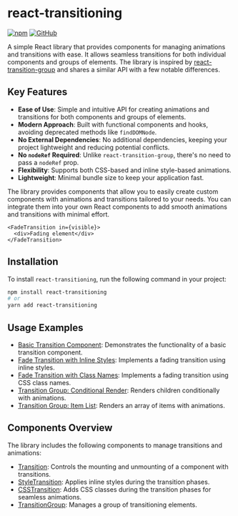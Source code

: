 
<Meta title="Introduction" />

# react-transitioning

[![npm](https://img.shields.io/npm/v/react-transitioning.svg)](https://www.npmjs.com/package/react-transitioning)
[![GitHub](https://img.shields.io/badge/GitHub-%23121011.svg?logo=github&logoColor=white)](https://github.com/fakundo/react-transitioning)

A simple React library that provides components for managing animations and transitions with ease. It allows seamless transitions for both individual components and groups of elements. The library is inspired by [react-transition-group](https://reactcommunity.org/react-transition-group/) and shares a similar API with a few notable differences.

## Key Features

- **Ease of Use**: Simple and intuitive API for creating animations and transitions for both components and groups of elements.
- **Modern Approach**: Built with functional components and hooks, avoiding deprecated methods like `findDOMNode`.
- **No External Dependencies**: No additional dependencies, keeping your project lightweight and reducing potential conflicts.
- **No `nodeRef` Required**: Unlike `react-transition-group`, there's no need to pass a `nodeRef` prop.
- **Flexibility**: Supports both CSS-based and inline style-based animations.
- **Lightweight**: Minimal bundle size to keep your application fast.

The library provides components that allow you to easily create custom components with animations and transitions tailored to your needs. You can integrate them into your own React components to add smooth animations and transitions with minimal effort.

```tsx
<FadeTransition in={visible}>
  <div>Fading element</div>
</FadeTransition>
```

## Installation

To install `react-transitioning`, run the following command in your project:

```bash
npm install react-transitioning
# or
yarn add react-transitioning
```

## Usage Examples

- [Basic Transition Component](../?path=/docs/examples-basic-transition--docs): Demonstrates the functionality of a basic transition component.
- [Fade Transition with Inline Styles](../?path=/docs/examples-fade-transition-inline-styles--docs): Implements a fading transition using inline styles.
- [Fade Transition with Class Names](../?path=/docs/examples-fade-transition-class-names--docs): Implements a fading transition using CSS class names.
- [Transition Group: Conditional Render](../?path=/docs/examples-transition-group-conditional-render--docs): Renders children conditionally with animations.
- [Transition Group: Item List](../?path=/docs/examples-transition-group-item-list--docs): Renders an array of items with animations.

## Components Overview

The library includes the following components to manage transitions and animations:

- [Transition](../?path=/docs/components-transition--docs): Controls the mounting and unmounting of a component with transitions.
- [StyleTransition](../?path=/docs/components-styletransition--docs): Applies inline styles during the transition phases.
- [CSSTransition](../?path=/docs/components-csstransition--docs): Adds CSS classes during the transition phases for seamless animations.
- [TransitionGroup](../?path=/docs/components-transitiongroup--docs): Manages a group of transitioning elements.
